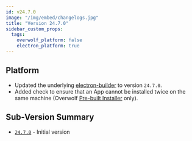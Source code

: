 ```yaml
---
id: v24.7.0
image: "/img/embed/changelogs.jpg"
title: "Version 24.7.0"
sidebar_custom_props:
  tags:
    overwolf_platform: false
    electron_platform: true
---
```


## Platform

- Updated the underlying [electron-builder](https://npmjs.com/package/electron-builder) to version `24.7.0`.
- Added check to ensure that an App cannot be installed twice on the same machine (Overwolf [Pre-built Installer](/tools/ow-electron/distribution#customizable-installer) only).

## Sub-Version Summary

- [`24.7.0`](https://www.npmjs.com/package/@overwolf/ow-electron-builder/v/24.7.0) - Initial version
